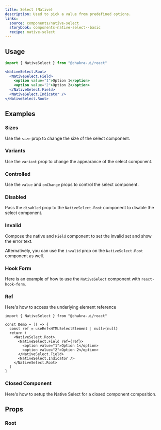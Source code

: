 ```yaml
---
title: Select (Native)
description: Used to pick a value from predefined options.
links:
  source: components/native-select
  storybook: components-native-select--basic
  recipe: native-select
---
```


<ExampleTabs name="native-select-basic" />

## Usage

```jsx
import { NativeSelect } from "@chakra-ui/react"
```

```jsx
<NativeSelect.Root>
  <NativeSelect.Field>
    <option value="1">Option 1</option>
    <option value="2">Option 2</option>
  </NativeSelect.Field>
  <NativeSelect.Indicator />
</NativeSelect.Root>
```

## Examples

### Sizes

Use the `size` prop to change the size of the select component.

<ExampleTabs name="native-select-with-sizes" />

### Variants

Use the `variant` prop to change the appearance of the select component.

<ExampleTabs name="native-select-with-variants" />

### Controlled

Use the `value` and `onChange` props to control the select component.

<ExampleTabs name="native-select-controlled" />

### Disabled

Pass the `disabled` prop to the `NativeSelect.Root` component to disable the
select component.

<ExampleTabs name="native-select-with-disabled" />

### Invalid

Compose the native and `Field` component to set the invalid set and show the
error text.

<ExampleTabs name="native-select-with-invalid" />

Alternatively, you can use the `invalid` prop on the `NativeSelect.Root`
component as well.

<ExampleTabs name="native-select-with-invalid-root" />

### Hook Form

Here is an example of how to use the `NativeSelect` component with
`react-hook-form`.

<ExampleTabs name="native-select-with-hook-form" />

### Ref

Here's how to access the underlying element reference

```tsx
import { NativeSelect } from "@chakra-ui/react"

const Demo = () => {
  const ref = useRef<HTMLSelectElement | null>(null)
  return (
    <NativeSelect.Root>
      <NativeSelect.Field ref={ref}>
        <option value="1">Option 1</option>
        <option value="2">Option 2</option>
      </NativeSelect.Field>
      <NativeSelect.Indicator />
    </NativeSelect.Root>
  )
}
```

### Closed Component

Here's how to setup the Native Select for a closed component composition.

<ExampleCode name="native-select-closed-component" />

## Props

### Root

<PropTable component="NativeSelect" part="Root" />
